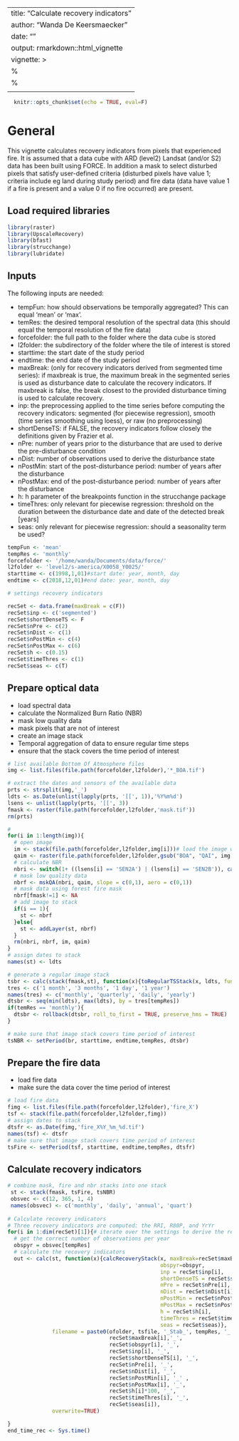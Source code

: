---
title: "Calculate recovery indicators"
author: "Wanda De Keersmaecker"
date: ""
output: rmarkdown::html_vignette
vignette: >
%\VignetteIndexEntry{Calculate recovery indicators}
  %\VignetteEngine{knitr::rmarkdown}
  \usepackage[utf8]{inputenc}
  ---
  
```r
  knitr::opts_chunk$set(echo = TRUE, eval=F)
```
# General
This vignette calculates recovery indicators from pixels that experienced fire. It is assumed that a data cube with ARD (level2) Landsat (and/or S2) data has been built using FORCE. In addition a mask to select disturbed pixels that satisfy user-defined criteria (disturbed pixels have value 1; criteria include eg land during study period) and fire data (data have value 1 if a fire is present and a value 0 if no fire occurred) are present.

## Load required libraries
```r
library(raster)
library(UpscaleRecovery)
library(bfast)
library(strucchange)
library(lubridate)
```

## Inputs
The following inputs are needed:

- tempFun: how should observations be temporally aggregated? This can equal 'mean' or 'max'.
- temRes: the desired temporal resolution of the spectral data (this should equal the temporal resolution of the fire data)
- forcefolder: the full path to the folder where the data cube is stored
- l2folder: the subdirectory of the folder where the tile of interest is stored
- starttime: the start date of the study period
- endtime: the end date of the study period
- maxBreak: (only for recovery indicators derived from segmented time series): if maxbreak is true, the maximum break in the segmented series is used as disturbance date to calculate the recovery indicators. If maxbreak is false, the break closest to the provided disturbance timing is used to calculate recovery.
- inp: the preprocessing applied to the time series before computing the recovery indicators: segmented (for piecewise regression), smooth (time series smoothing using loess), or raw (no preprocessing)
- shortDenseTS: if FALSE, the recovery indicators follow closely the definitions given by Frazier et al.
- nPre: number of years prior to the disturbance that are used to derive the pre-disturbance condition
- nDist: number of observations used to derive the disturbance state
- nPostMin: start of the post-disturbance period: number of years after the disturbance
- nPostMax: end of the post-disturbance period: number of years after the disturbance
- h: h parameter of the breakpoints function in the strucchange package
- timeThres: only relevant for piecewise regression: threshold on the duration between the disturbance date and date of the detected break [years]
- seas: only relevant for piecewise regression: should a seasonality term be used?

```r
tempFun <- 'mean'
tempRes <- 'monthly'
forcefolder <- '/home/wanda/Documents/data/force/'
l2folder <- 'level2/s-america/X0058_Y0025/'
starttime <- c(1998,1,01)#start date: year, month, day
endtime <- c(2018,12,01)#end date: year, month, day

# settings recovery indicators

recSet <- data.frame(maxBreak = c(F))
recSet$inp <- c('segmented')
recSet$shortDenseTS <- F
recSet$nPre <- c(2)
recSet$nDist <- c(1)
recSet$nPostMin <- c(4)
recSet$nPostMax <- c(6)
recSet$h <- c(0.15)
recSet$timeThres <- c(1)
recSet$seas <- c(T)

```

## Prepare optical data

- load spectral data
- calculate the Normalized Burn Ratio (NBR)
- mask low quality data
- mask pixels that are not of interest  
- create an image stack
- Temporal aggregation of data to ensure regular time steps
- ensure that the stack covers the time period of interest
```r
# list available Bottom Of Atmosphere files
img <- list.files(file.path(forcefolder,l2folder),'*_BOA.tif')

# extract the dates and sensors of the available data
prts <- strsplit(img,'_')
ldts <- as.Date(unlist(lapply(prts, '[[', 1)),'%Y%m%d')
lsens <- unlist(lapply(prts, '[[', 3))
fmask <- raster(file.path(forcefolder,l2folder,'mask.tif'))
rm(prts)

# 
for(i in 1:length(img)){
  # open image
  im <- stack(file.path(forcefolder,l2folder,img[i]))# load the image with spectral data
  qaim <- raster(file.path(forcefolder,l2folder,gsub("BOA", "QAI", img[i])))# load the Quality Assurance layer
  # calculate NBR
  nbri <- switch(1+ ((lsens[i] == 'SEN2A') | (lsens[i] == 'SEN2B')), calcNBR(im[[4]], im[[6]]), calcNBR(im[[8]], im[[10]])) 
  # mask low quality data
  nbrf <- mskQA(nbri, qaim, slope = c(0,1), aero = c(0,1))
  # mask data using forest fire mask
  nbrf[fmask!=1] <- NA
  # add image to stack
  if(i == 1){
    st <- nbrf
  }else{
    st <- addLayer(st, nbrf)
  }
  rm(nbri, nbrf, im, qaim)
}
# assign dates to stack
names(st) <- ldts

# generate a regular image stack
tsbr <- calc(stack(fmask,st), function(x){toRegularTSStack(x, ldts, fun = tempFun, resol = tempRes)})#
tres <- c('1 month', '3 months', '1 day', '1 year')
names(tres) <- c('monthly', 'quarterly', 'daily', 'yearly')
dtsbr <- seq(min(ldts), max(ldts), by = tres[tempRes])
if(temRes == 'monthly'){
  dtsbr <- rollback(dtsbr, roll_to_first = TRUE, preserve_hms = TRUE)
}

# make sure that image stack covers time period of interest
tsNBR <- setPeriod(br, starttime, endtime,tempRes, dtsbr)
```

## Prepare the fire data

- load fire data
- make sure the data cover the time period of interest

```r
# load fire data
fimg <- list.files(file.path(forcefolder,l2folder),'fire_X')
tsf <- stack(file.path(forcefolder,l2folder,fimg))
# assign dates to stack
dtsfr <- as.Date(fimg,'fire_X%Y_%m_%d.tif')
names(tsf) <- dtsfr
# make sure that image stack covers time period of interest
tsFire <- setPeriod(tsf, starttime, endtime,tempRes, dtsfr)
```

## Calculate recovery indicators
```r
# combine mask, fire and nbr stacks into one stack 
 st <- stack(fmask, tsFire, tsNBR) 
 obsvec <- c(12, 365, 1, 4)
 names(obsvec) <- c('monthly', 'daily', 'annual', 'quart')
 
# Calculate recovery indicators 
# Three recovery indicators are computed: the RRI, R80P, and YrYr 
for(i in 1:dim(recSet)[1]){# iterate over the settings to derive the recovery indicators 
  # get the correct number of observations per year 
  obspyr = obsvec[tempRes]
  # calculate the recovery indicators 
  out <- calc(st, function(x){calcRecoveryStack(x, maxBreak=recSet$maxBreak[i], 
                                                obspyr=obspyr, 
                                                inp = recSet$inp[i], 
                                                shortDenseTS = recSet$shortDenseTS[i], 
                                                nPre = recSet$nPre[i], 
                                                nDist = recSet$nDist[i], 
                                                nPostMin = recSet$nPostMin[i], 
                                                nPostMax = recSet$nPostMax[i], 
                                                h = recSet$h[i], 
                                                timeThres = recSet$timeThres, 
                                                seas = recSet$seas)}, 
              filename = paste0(ofolder, tsfile, '_Stab_', tempRes, '_', 
                                recSet$maxBreak[i],'_', 
                                recSet$obspyr[i], '_',
                                recSet$inp[i], '_', 
                                recSet$shortDenseTS[i], '_',  
                                recSet$nPre[i], '_', 
                                recSet$nDist[i], '_', 
                                recSet$nPostMin[i], '_' ,
                                recSet$nPostMax[i], '_', 
                                recSet$h[i]*100, '_', 
                                recSet$timeThres[i], '_', 
                                recSet$seas[i]),
              overwrite=TRUE)

}
end_time_rec <- Sys.time()

```